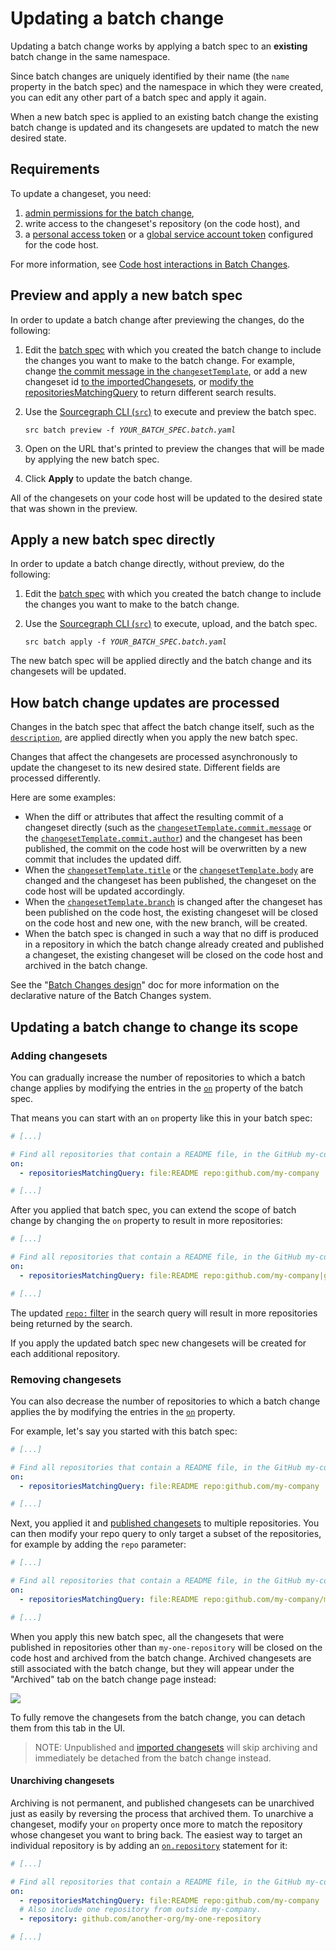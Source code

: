 # Updating a batch change

Updating a batch change works by applying a batch spec to an **existing** batch change in the same namespace.

Since batch changes are uniquely identified by their name (the `name` property in the batch spec) and the namespace in which they were created, you can edit any other part of a batch spec and apply it again.

When a new batch spec is applied to an existing batch change the existing batch change is updated and its changesets are updated to match the new desired state.

## Requirements

To update a changeset, you need:

1. [admin permissions for the batch change](/batch_changes/explanations/permissions_in_batch_changes#permission-levels-for-batch-changes),
1. write access to the changeset's repository (on the code host), and
1. a [personal access token](/batch_changes/how-tos/configuring_credentials#personal-access-tokens) or a [global service account token](/batch_changes/how-tos/configuring_credentials#global-service-account-tokens) configured for the code host.

For more information, see [Code host interactions in Batch Changes](/batch_changes/explanations/permissions_in_batch_changes#code-host-interactions-in-batch-changes).

## Preview and apply a new batch spec

In order to update a batch change after previewing the changes, do the following:

1. Edit the [batch spec](/batch_changes/references/batch_spec_yaml_reference) with which you created the batch change to include the changes you want to make to the batch change. For example, change [the commit message in the `changesetTemplate`](/batch_changes/references/batch_spec_yaml_reference#changesettemplate-commit-message), or add a new changeset id [to the importedChangesets](https://docs.sourcegraph.com/batch-changes/references/batch_spec_yaml_reference#importchangesets), or [modify the repositoriesMatchingQuery](https://docs.sourcegraph.com/batch-changes/references/batch_spec_yaml_reference#on-repositoriesmatchingquery) to return different search results.
1. Use the [Sourcegraph CLI (`src`)](https://github.com/sourcegraph/src-cli) to execute and preview the batch spec.

    <pre><code>src batch preview -f <em>YOUR_BATCH_SPEC.batch.yaml</em></code></pre>
1. Open on the URL that's printed to preview the changes that will be made by applying the new batch spec.
1. Click **Apply** to update the batch change.

All of the changesets on your code host will be updated to the desired state that was shown in the preview.

## Apply a new batch spec directly

In order to update a batch change directly, without preview, do the following:

1. Edit the [batch spec](/batch_changes/references/batch_spec_yaml_reference) with which you created the batch change to include the changes you want to make to the batch change.
1. Use the [Sourcegraph CLI (`src`)](https://github.com/sourcegraph/src-cli) to execute, upload, and the batch spec.

    <pre><code>src batch apply -f <em>YOUR_BATCH_SPEC.batch.yaml</em></code></pre>

The new batch spec will be applied directly and the batch change and its changesets will be updated.

## How batch change updates are processed

Changes in the batch spec that affect the batch change itself, such as the [`description`](/batch_changes/references/batch_spec_yaml_reference#description), are applied directly when you apply the new batch spec.

Changes that affect the changesets are processed asynchronously to update the changeset to its new desired state. Different fields are processed differently.

Here are some examples:

- When the diff or attributes that affect the resulting commit of a changeset directly (such as the [`changesetTemplate.commit.message`](/batch_changes/references/batch_spec_yaml_reference#changesettemplate-commit-message) or the [`changesetTemplate.commit.author`](/batch_changes/references/batch_spec_yaml_reference#changesettemplate-commit-author)) and the changeset has been published, the commit on the code host will be overwritten by a new commit that includes the updated diff.
- When the [`changesetTemplate.title`](/batch_changes/references/batch_spec_yaml_reference#changesettemplate-title) or the [`changesetTemplate.body`](/batch_changes/references/batch_spec_yaml_reference#changesettemplate-commit-author) are changed and the changeset has been published, the changeset on the code host will be updated accordingly.
- When the [`changesetTemplate.branch`](/batch_changes/references/batch_spec_yaml_reference#changesettemplate-title) is changed after the changeset has been published on the code host, the existing changeset will be closed on the code host and new one, with the new branch, will be created.
- When the batch spec is changed in such a way that no diff is produced in a repository in which the batch change already created and published a changeset, the existing changeset will be closed on the code host and archived in the batch change.

See the "[Batch Changes design](/batch_changes/explanations/batch_changes_design)" doc for more information on the declarative nature of the Batch Changes system.

## Updating a batch change to change its scope

### Adding changesets

You can gradually increase the number of repositories to which a batch change applies by modifying the entries in the [`on`](/batch_changes/references/batch_spec_yaml_reference#on) property of the batch spec.

That means you can start with an `on` property like this in your batch spec:

```yaml
# [...]

# Find all repositories that contain a README file, in the GitHub my-company org.
on:
  - repositoriesMatchingQuery: file:README repo:github.com/my-company

# [...]
```

After you applied that batch spec, you can extend the scope of batch change by changing the `on` property to result in more repositories:

```yaml
# [...]

# Find all repositories that contain a README file, in the GitHub my-company and my-company-ci org.
on:
  - repositoriesMatchingQuery: file:README repo:github.com/my-company|github.com/my-company-ci

# [...]
```

The updated [`repo:` filter](/code-search/queries#filters-all-searchers) in the search query will result in more repositories being returned by the search.

If you apply the updated batch spec new changesets will be created for each additional repository.

### Removing changesets

You can also decrease the number of repositories to which a batch change applies the by modifying the entries in the [`on`](/batch_changes/references/batch_spec_yaml_reference#on) property.

For example, let's say you started with this batch spec:

```yaml
# [...]

# Find all repositories that contain a README file, in the GitHub my-company org.
on:
  - repositoriesMatchingQuery: file:README repo:github.com/my-company

# [...]
```

Next, you applied it and [published changesets](/batch_changes/how-tos/publishing_changesets) to multiple repositories. You can then modify your repo query to only target a subset of the repositories, for example by adding the `repo` parameter:

```yaml
# [...]

# Find all repositories that contain a README file, in the GitHub my-company org.
on:
  - repositoriesMatchingQuery: file:README repo:github.com/my-company/my-one-repository

# [...]
```

When you apply this new batch spec, all the changesets that were published in repositories other than `my-one-repository` will be closed on the code host and archived from the batch change. Archived changesets are still associated with the batch change, but they will appear under the "Archived" tab on the batch change page instead:

<img src="https://sourcegraphstatic.com/docs/images/batch_changes/archived-tab.png" />

To fully remove the changesets from the batch change, you can detach them from this tab in the UI.

> NOTE: Unpublished and [imported changesets](/batch_changes/how-tos/tracking_existing_changesets) will skip archiving and immediately be detached from the batch change instead.

#### Unarchiving changesets

Archiving is not permanent, and published changesets can be unarchived just as easily by reversing the process that archived them. To unarchive a changeset, modify your `on` property once more to match the repository whose changeset you want to bring back. The easiest way to target an individual repository is by adding an [`on.repository`](/batch_changes/references/batch_spec_yaml_reference#on-repository) statement for it:

```yaml
# [...]

# Find all repositories that contain a README file, in the GitHub my-company org.
on:
  - repositoriesMatchingQuery: file:README repo:github.com/my-company
  # Also include one repository from outside my-company.
  - repository: github.com/another-org/my-one-repository

# [...]
```
